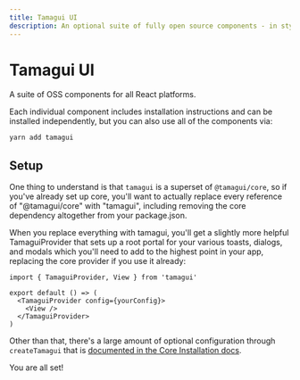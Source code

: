 ```yaml
---
title: Tamagui UI
description: An optional suite of fully open source components - in styled and unstyled forms.
---
```


# Tamagui UI

<Description>
  A suite of OSS components for all&nbsp;React&nbsp;platforms.
</Description>

Each individual component includes installation instructions and can be installed independently, but you can also use all of the components via:

```bash
yarn add tamagui
```

## Setup

One thing to understand is that `tamagui` is a superset of `@tamagui/core`, so if you've already set up core, you'll want to actually replace every reference of "@tamagui/core" with "tamagui", including removing the core dependency altogether from your package.json.

When you replace everything with tamagui, you'll get a slightly more helpful TamaguiProvider that sets up a root portal for your various toasts, dialogs, and modals which you'll need to add to the highest point in your app, replacing the core provider if you use it already:

```tsx
import { TamaguiProvider, View } from 'tamagui'

export default () => (
  <TamaguiProvider config={yourConfig}>
    <View />
  </TamaguiProvider>
)
```

Other than that, there's a large amount of optional configuration through `createTamagui` that is [documented in the Core Installation docs](/docs/intro/installation).

You are all set!
